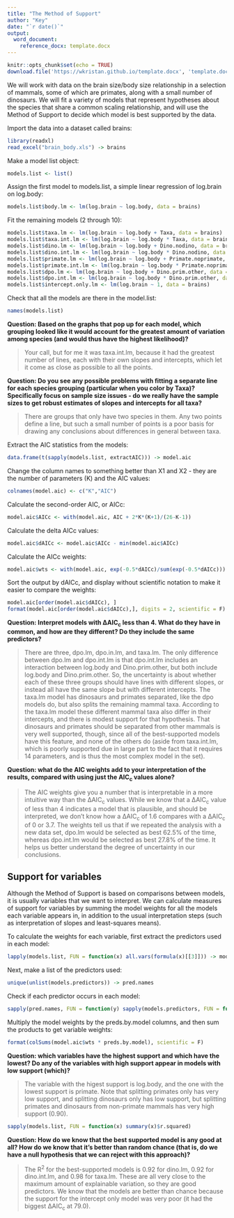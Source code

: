 ```yaml
---
title: "The Method of Support"
author: "Key"
date: "`r date()`"
output: 
  word_document:
    reference_docx: template.docx
---
```


```r
knitr::opts_chunk$set(echo = TRUE)
download.file('https://wkristan.github.io/template.docx', 'template.docx', mode = 'wb')
```

We will work with data on the brain size/body size relationship in a selection of mammals, some of which are primates, along with a small number of dinosaurs. We will fit a variety of models that represent hypotheses about the species that share a common scaling relationship, and will use the Method of Support to decide which model is best supported by the data.


Import the data into a dataset called brains:

```r

library(readxl)
read_excel("brain_body.xls") -> brains

```

Make a model list object:

```r

models.list <- list()

```

Assign the first model to models.list, a simple linear regression of log.brain on log.body:

```r

models.list$body.lm <- lm(log.brain ~ log.body, data = brains)

```

Fit the remaining models (2 through 10):

```r

models.list$taxa.lm <- lm(log.brain ~ log.body + Taxa, data = brains)
models.list$taxa.int.lm <- lm(log.brain ~ log.body * Taxa, data = brains)
models.list$dino.lm <- lm(log.brain ~ log.body + Dino.nodino, data = brains)
models.list$dino.int.lm <- lm(log.brain ~ log.body * Dino.nodino, data = brains)
models.list$primate.lm <- lm(log.brain ~ log.body + Primate.noprimate, data = brains)
models.list$primate.int.lm <- lm(log.brain ~ log.body * Primate.noprimate, data = brains)
models.list$dpo.lm <- lm(log.brain ~ log.body + Dino.prim.other, data = brains)
models.list$dpo.int.lm <- lm(log.brain ~ log.body * Dino.prim.other, data = brains)
models.list$intercept.only.lm <- lm(log.brain ~ 1, data = brains)
```

Check that all the models are there in the model.list:

```r

names(models.list)

```

**Question: Based on the graphs that pop up for each model, which grouping looked like it would account for the greatest amount of variation among species (and would thus have the highest likelihood)?**

> Your call, but for me it was taxa.int.lm, because it had the greatest number of lines, each with their own slopes and intercepts, which let it come as close as possible to all the points.

**Question: Do you see any possible problems with fitting a separate line for each species grouping (particular when you color by Taxa)? Specifically focus on sample size issues - do we really have the sample sizes to get robust estimates of slopes and intercepts for all taxa?**

> There are groups that only have two species in them. Any two points define a line, but such a small number of points is a poor basis for drawing any conclusions about differences in general between taxa.


Extract the AIC statistics from the models:

```r

data.frame(t(sapply(models.list, extractAIC))) -> model.aic

```

Change the column names to something better than X1 and X2 - they are the number of parameters (K) and the AIC values:

```r

colnames(model.aic) <- c("K","AIC")

```

Calculate the second-order AIC, or AICc:

```r

model.aic$AICc <- with(model.aic, AIC + 2*K*(K+1)/(26-K-1))

```

Calculate the delta AICc values:

```r

model.aic$dAICc <- model.aic$AICc - min(model.aic$AICc)

```

Calculate the AICc weights:

```r

model.aic$wts <- with(model.aic, exp(-0.5*dAICc)/sum(exp(-0.5*dAICc)))

```

Sort the output by dAICc, and display without scientific notation to make it easier to compare the weights:

```r

model.aic[order(model.aic$dAICc), ]
format(model.aic[order(model.aic$dAICc),], digits = 2, scientific = F)

```

**Question: Interpret models with ΔAIC~c~ less than 4. What do they have in common, and how are they different? Do they include the same predictors?**

> There are three, dpo.lm, dpo.in.lm, and taxa.lm. The only difference between dpo.lm and dpo.int.lm is that dpo.int.lm includes an interaction between log.body and Dino.prim.other, but both include log.body and Dino.prim.other. So, the uncertainty is about whether each of these three groups should have lines with different slopes, or instead all have the same slope but with different intercepts. The taxa.lm model has dinosaurs and primates separated, like the dpo models do, but also splits the remaining mammal taxa. According to the taxa.lm model these different mammal taxa also differ in their intercepts, and there is modest support for that hypothesis. That dinosaurs and primates should be separated from other mammals is very well supported, though, since all of the best-supported models have this feature, and none of the others do (aside from taxa.int.lm, which is poorly supported due in large part to the fact that it requires 14 parameters, and is thus the most complex model in the set).

**Question: what do the AIC weights add to your interpretation of the results, compared with using just the AIC~c~ values alone?**

> The AIC weights give you a number that is interpretable in a more intuitive way than the &Delta;AIC~c~ values. While we know that a &Delta;AIC~c~ value of less than 4 indicates a model that is plausible, and should be interpreted, we don't know how a &Delta;AIC~c~ of 1.6 compares with a &Delta;AIC~c~ of 0 or 3.7. The weights tell us that if we repeated the analysis with a new data set, dpo.lm would be selected as best 62.5% of the time, whereas dpo.int.lm would be selected as best 27.8% of the time. It helps us better understand the degree of uncertainty in our conclusions.

## Support for variables

Although the Method of Support is based on comparisons between models, it is usually variables that we want to interpret. We can calculate measures of support for variables by summing the model weights for all the models each variable appears in, in addition to the usual interpretation steps (such as interpretation of slopes and least-squares means).

To calculate the weights for each variable, first extract the predictors used in each model:

```r

lapply(models.list, FUN = function(x) all.vars(formula(x)[[3]])) -> models.predictors

```

Next, make a list of the predictors used:

```r

unique(unlist(models.predictors)) -> pred.names

```

Check if each predictor occurs in each model:

```r

sapply(pred.names, FUN = function(y) sapply(models.predictors, FUN = function(x) any(grepl(y, x)))) -> preds.by.model

```

Multiply the model weights by the preds.by.model columns, and then sum the products to get variable weights:

```r

format(colSums(model.aic$wts * preds.by.model), scientific = F)

```


**Question: which variables have the highest support and which have the lowest? Do any of the variables with high support appear in models with low support (which)?**

> The variable with the higest support is log.body, and the one with the lowest support is primate. Note that splitting primates only has very low support, and splitting dinosaurs only has low support, but splitting primates and dinosaurs from non-primate mammals has very high support (0.90).

```r

sapply(models.list, FUN = function(x) summary(x)$r.squared)

```

**Question: How do we know that the best supported model is any good at all? How do we know that it's better than random chance (that is, do we have a null hypothesis that we can reject with this approach)?**

> The R^2^ for the best-supported models is 0.92 for dino.lm, 0.92 for dino.int.lm, and 0.98 for taxa.lm. These are all very close to the maximum amount of explainable variation, so they are good predictors. We know that the models are better than chance because the support for the intercept only model was very poor (it had the biggest &Delta;AIC~c~ at 79.0).

